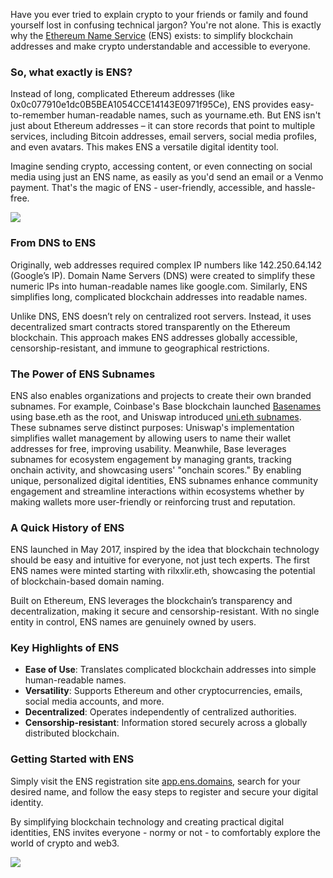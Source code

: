 Have you ever tried to explain crypto to your friends or family and found yourself lost in confusing technical jargon? You're not alone. This is exactly why the [Ethereum Name Service](https://ens.domains/) (ENS) exists: to simplify blockchain addresses and make crypto understandable and accessible to everyone.

### So, what exactly is ENS?

Instead of long, complicated Ethereum addresses (like 0x0c077910e1dc0B5BEA1054CCE14143E0971f95Ce), ENS provides easy-to-remember human-readable names, such as yourname.eth. But ENS isn't just about Ethereum addresses – it can store records that point to multiple services, including Bitcoin addresses, email servers, social media profiles, and even avatars. This makes ENS a versatile digital identity tool.

Imagine sending crypto, accessing content, or even connecting on social media using just an ENS name, as easily as you'd send an email or a Venmo payment. That's the magic of ENS \- user-friendly, accessible, and hassle-free.

![](./1.gif)

### **From DNS to ENS**

Originally, web addresses required complex IP numbers like 142.250.64.142 (Google’s IP). Domain Name Servers (DNS) were created to simplify these numeric IPs into human-readable names like google.com. Similarly, ENS simplifies long, complicated blockchain addresses into readable names.

Unlike DNS, ENS doesn’t rely on centralized root servers. Instead, it uses decentralized smart contracts stored transparently on the Ethereum blockchain. This approach makes ENS addresses globally accessible, censorship-resistant, and immune to geographical restrictions.

### **The Power of ENS Subnames**

ENS also enables organizations and projects to create their own branded subnames. For example, Coinbase's Base blockchain launched [Basenames](https://www.base.org/names) using base.eth as the root, and Uniswap introduced [uni.eth subnames](https://blog.uniswap.org/introducing-uni-eth-your-unique-web3-username). These subnames serve distinct purposes: Uniswap's implementation simplifies wallet management by allowing users to name their wallet addresses for free, improving usability. Meanwhile, Base leverages subnames for ecosystem engagement by managing grants, tracking onchain activity, and showcasing users' "onchain scores." By enabling unique, personalized digital identities, ENS subnames enhance community engagement and streamline interactions within ecosystems whether by making wallets more user-friendly or reinforcing trust and reputation.

### **A Quick History of ENS**

ENS launched in May 2017, inspired by the idea that blockchain technology should be easy and intuitive for everyone, not just tech experts. The first ENS names were minted starting with rilxxlir.eth, showcasing the potential of blockchain-based domain naming.

Built on Ethereum, ENS leverages the blockchain’s transparency and decentralization, making it secure and censorship-resistant. With no single entity in control, ENS names are genuinely owned by users.

### **Key Highlights of ENS**

-   **Ease of Use**: Translates complicated blockchain addresses into simple human-readable names.
-   **Versatility**: Supports Ethereum and other cryptocurrencies, emails, social media accounts, and more.
-   **Decentralized**: Operates independently of centralized authorities.
-   **Censorship-resistant**: Information stored securely across a globally distributed blockchain.

### **Getting Started with ENS**

Simply visit the ENS registration site [app.ens.domains](https://app.ens.domains/), search for your desired name, and follow the easy steps to register and secure your digital identity.

By simplifying blockchain technology and creating practical digital identities, ENS invites everyone \- normy or not \- to comfortably explore the world of crypto and web3.

![](./2.jpg)
